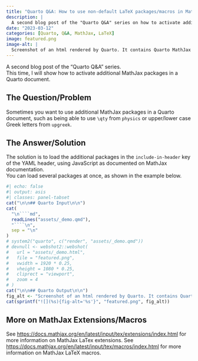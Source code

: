 ```yaml
---
title: "Quarto Q&A: How to use non-default LaTeX packages/macros in MathJax?"
description: |
  A second blog post of the "Quarto Q&A" series on how to activate additional MathJax packages in a Quarto document.
date: "2023-03-12"
categories: [Quarto, Q&A, MathJax, LaTeX]
image: featured.png
image-alt: |
  Screenshot of an html rendered by Quarto. It contains Quarto MathJax as a title, followed by an equation of rank bold upper sigma.
---
```


A second blog post of the "Quarto Q&A" series.  
This time, I will show how to activate additional MathJax packages in a Quarto document.

## The Question/Problem

Sometimes you want to use additional MathJax packages in a Quarto document, such as being able to use `\qty` from `physics` or upper/lower case Greek letters from `upgreek`.

## The Answer/Solution

The solution is to load the additional packages in the `include-in-header` key of the YAML header, using JavaScript as documented on MathJax documentation.  
You can load several packages at once, as shown in the example below.

```r
#| echo: false
#| output: asis
#| classes: panel-tabset
cat("\n\n## Quarto Input\n\n")
cat(
  "\n````md",
  readLines("assets/_demo.qmd"),
  "````\n",
  sep = "\n"
)
# system2("quarto", c("render", "assets/_demo.qmd"))
# devnull <- webshot2::webshot(
#   url = "assets/_demo.html",
#   file = "featured.png",
#   vwidth = 1920 * 0.25,
#   vheight = 1080 * 0.25,
#   cliprect = "viewport",
#   zoom = 4
# )
cat("\n\n## Quarto Output\n\n")
fig_alt <- "Screenshot of an html rendered by Quarto. It contains Quarto MathJax as a title, followed by an equation of rank bold upper sigma."
cat(sprintf("![](%s){fig-alt='%s'}", "featured.png", fig_alt))
```

## More on MathJax Extensions/Macros

See <https://docs.mathjax.org/en/latest/input/tex/extensions/index.html> for more information on MathJax LaTex extensions.
See <https://docs.mathjax.org/en/latest/input/tex/macros/index.html> for more information on MathJax LaTeX macros.
